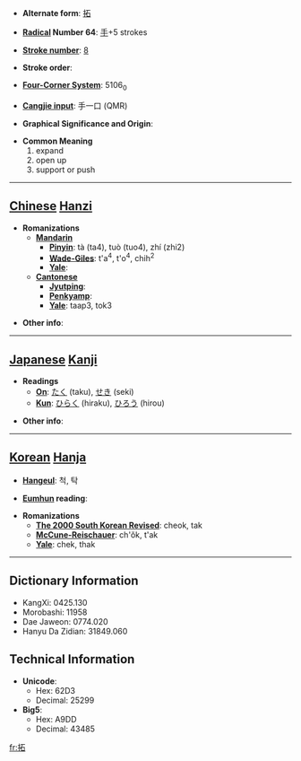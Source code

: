* '''Alternate form''': [[拓]]

* '''[[Wiktionary:Chinese radical index| Radical]] Number 64''': [[Wiktionary:Chinese radical index 手|手]]+5 strokes

* '''[[Wiktionary:Chinese total strokes index|Stroke number]]''': [[Wiktionary:Chinese total strokes index 8|8]]

* '''Stroke order''': 

* '''[[Wiktionary:Chinese four corner index|Four-Corner System]]''': 5106<sub>0</sub>

* '''[[Wiktionary:Chinese Cangjie index|Cangjie input]]''': 手一口 (QMR)

* '''Graphical Significance and Origin''': 

* '''Common Meaning'''
*#expand
*# open up
*# support or push


----

== [[Chinese]] [[Hanzi]] ==

* '''Romanizations'''
** '''[[Mandarin]]'''
*** '''[[Pinyin]]''': tà (ta4), tuò (tuo4), zhí (zhi2)
*** '''[[Wade-Giles]]''': t'a<sup>4</sup>, t'o<sup>4</sup>, chih<sup>2</sup>
*** '''[[Yale]]''': 
** '''[[Cantonese]]'''
*** '''[[Jyutping]]''':
*** '''[[Penkyamp]]''': 
*** '''[[Yale]]''': taap3, tok3

* '''Other info''': 

----

== [[Japanese]] [[Kanji]] ==

* '''Readings'''
** '''[[On]]''': [[たく]] (taku), [[せき]] (seki)
** '''[[Kun]]''': [[ひらく]] (hiraku), [[ひろう]] (hirou)

* '''Other info''':  

----

== [[Korean]] [[Hanja]] ==

* '''[[Hangeul]]''': 척, 탁

* '''[[Eumhun]] reading''': 

* '''Romanizations'''
** '''[[The 2000 South Korean Revised Romanization|The 2000 South Korean Revised]]''': cheok, tak
** '''[[McCune-Reischauer]]''': ch'ŏk, t'ak
** '''[[Yale]]''': chek, thak

----

== Dictionary Information ==

* KangXi: 0425.130
* Morobashi: 11958
* Dae Jaweon: 0774.020
* Hanyu Da Zidian: 31849.060

== Technical Information ==

* '''Unicode''':
** Hex: 62D3
** Decimal: 25299
* '''Big5''':
** Hex: A9DD
** Decimal: 43485

[[fr:拓]]